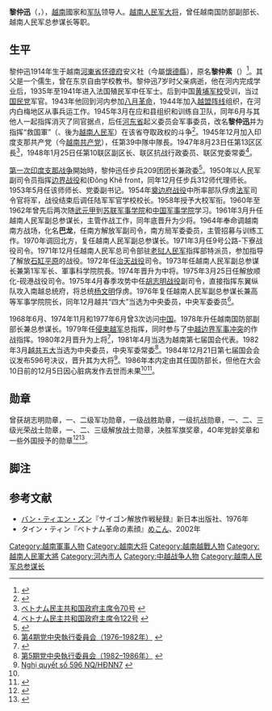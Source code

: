 {{Infobox President
| name=黎仲迅<br>{{lang|vi|Lê Trọng Tấn}}
| image =LeTronTan1954.jpg
| imagesize=200px
| caption=攝於1954年
| birth_date={{birth date|1914|1|3}}
| birth_place={{French Indochina}}[[河東省|河東省]][[怀德府|怀德府]]
| death_date={{death date and age|1986|12|5|1914|10|3}}
|death_place={{VNM}}[[河内市|河内市]]
|nationality={{French Indochina}}（1914－1945）<br>{{VDR}}（1945－1976）<br>{{VNM}}（1976－1986）
|party=[[越南独立同盟会|越南独立同盟会]]<br />{{VCP}}
|nickname=
|allegiance={{SRV}}<br>{{VCP}}
|branch= {{VPA-Army}}
|serviceyears= 1945－1986
|rank= [[大将|大将]]
|commands=[[越南国防部|国防部副部长]]<br>[[总参谋部_(越南)|总参谋长]]<br>[[越南南方民族解放陣線|越共]]副司令员<br>[[越南高等军事学院|高等军事学院]]院长
|battles=[[第二次印度支那战争|第二次印度支那战争]]<br>[[越南战争|越南战争]]<br>[[柬越战争|柬越战争]]
|awards= [[越南金星勋章|越南金星勋章]]、[[胡志明勋章|胡志明勋章]]
}}

'''黎仲迅'''（{{lang-vi|'''Lê Trọng Tấn'''}}，{{bd|1914年|10月3日|1986年|12月5日|catIdx=Lê Trọng Tấn}}），[[越南|越南]]國家和[[军队|军队]]领导人。[[越南人民军|越南人民军]][[大将|大将]]，曾任越南国防部副部长、越南人民军总参谋长等职。

==生平==
黎仲迅1914年生于越南[[河東省|河東省]][[怀德府|怀德府]]安义社（今屬[[懷德縣|懷德縣]]），原名'''黎仲素'''（{{lang|vi|'''Lê Trọng Tố'''}}）<ref>{{cite web |url=http://vietnamnews.vnagency.com.vn/showarticle.php?num=01HIS031008 |title=October 03 in History |publisher=[[Vietnam_News_Agency|Vietnam News Agency]]}}</ref>。其父是一个儒生，曾在东京自由学校教书。黎仲迅7岁时父亲病逝，他在河内完成学业后，1935年至1941年进入法国殖民军中任军士。后到中国[[黄埔军校|黄埔军校]]受训，当过[[中国国民党|国民党]]军官。1943年他回到河内参加[[八月革命|八月革命]]，1944年加入[[越南独立同盟|越盟阵线]]组织，在河内白梅地区从事兵运工作。1945年3月在应和县组织和训练自卫队，同年6月与其他人一起指挥消灭了同官据点，后任[[河東郡_(越南)|河东省]]起义委员会军事委员，改名'''黎仲迅'''并为指挥“救国軍”（{{lang|vi|Cứu quốc quân}}、後为[[越南人民军|越南人民军]]）在该省夺取政权的斗争<ref name=bktt>{{cite web|url=http://dictionary.bachkhoatoanthu.gov.vn/default.aspx?param=21C0aWQ9MTU3NTAmZ3JvdXBpZD0ma2luZD0ma2V5d29yZD1MJWMzJWFhK1RyJWUxJWJiJThkbmcrVCVlMSViYSVhNW4=&page=1|title=レ・チョン・タン|publisher=''ベトナム全書百科事典''|language=vi|accessdate=2012-09-20|deadurl=yes|archiveurl=https://web.archive.org/web/20120224051544/http://dictionary.bachkhoatoanthu.gov.vn/default.aspx?param=21C0aWQ9MTU3NTAmZ3JvdXBpZD0ma2luZD0ma2V5d29yZD1MJWMzJWFhK1RyJWUxJWJiJThkbmcrVCVlMSViYSVhNW4=&page=1|archivedate=2012-02-24}}</ref>。1945年12月加入印度支那共产党（今[[越南共产党|越南共产党]]），任第39中隊中隊長。1947年8月23日任第13区区長<ref>[http://vbqppl.moj.gov.vn/vbpq/Lists/Vn%20bn%20php%20lut/View_Detail.aspx?ItemID=429 ベトナム民主共和国政府主席令70号] {{Wayback|url=http://vbqppl.moj.gov.vn/vbpq/Lists/Vn%20bn%20php%20lut/View_Detail.aspx?ItemID=429 |date=20140222042547 }} {{Vi icon}}</ref>，1948年1月25日任第10联区副区长、联区抗战行政委员、联区党委常委<ref>[http://vbqppl.moj.gov.vn/vbpq/Lists/Vn%20bn%20php%20lut/View_Detail.aspx?ItemID=373 ベトナム民主共和国政府主席令122号] {{Wayback|url=http://vbqppl.moj.gov.vn/vbpq/Lists/Vn%20bn%20php%20lut/View_Detail.aspx?ItemID=373 |date=20140222042549 }} {{Vi icon}}</ref>。

[[第一次印度支那战争|第一次印度支那战争]]開始時，黎仲迅任步兵209团团长兼政委<ref name=cand>{{cite web |url=http://antg.cand.com.vn/vi-VN/tulieu/2008/12/68231.cand |title=大将 レ・チョン・タン - Những ngày đầu cách mạng |date=2008-12-23 |language=vi |publisher=Cand.com.vn |author=Kiều Mai Sơn |accessdate=2012-09-20 |archive-date=2011-08-11 |archive-url=https://web.archive.org/web/20110811134526/http://antg.cand.com.vn/vi-VN/tulieu/2008/12/68231.cand |dead-url=no }}</ref>。1950年以人民军副司令员指挥[[边界战役|边界战役]]和(Đông Khê front，同年12月任步兵312师代理师长。1953年5月任该师师长、党委副书记。1954年[[奠边府战役|奠边府战役]]中所率部队俘虏[[法军|法军]]司令官{{Link-en|克里斯蒂安·德·卡斯特里|Christian de Castries}}将军，战役结束后调任陆军军官学校校长。1958年授予大校军衔。1960年至1962年曾先后两次随[[武元甲|武元甲]]到[[伏龙芝军事学院|苏联军事学院]]和[[中国人民解放军军事学院|中国军事学院]]学习。1961年3月升任越南人民军副总参谋长，主管作战工作，同年底晋升为少将。1964年奉命调越南南方战场，化名'''巴龙'''，任南方解放军副司令，南方局军委委员，主管招募与训练工作。1970年调回北方，复任越南人民军副总参谋长。1971年3月任9号公路-下寮战役司令。1971年12月任越南人民军总司令部驻[[老挝人民军|老挝人民军]]指挥部特派员，参加指导了解放[[石缸平原|石缸平原]]的战役。1972年任[[治天战役|治天战役]]司令。1973年任越南人民军副总参谋长兼第1军军长、軍事科学院院長。1974年晋升为中将。1975年3月25日任解放顺化-砚港战役司令。1975年4月春季攻势中任[[胡志明战役|胡志明战役]]副司令，直接指挥东翼纵队攻入南越总统府，将总统[[杨文明|杨文明]]俘虏。1976年复任越南人民军副总参谋长兼高等军事学院院长，同年12月越共“四大”当选为中央委员，中央军委委员<ref>[http://123.30.190.43:8080/tiengviet/tulieuvankien/details.asp?topic=105&subtopic=211&leader_topic=505&id=BT20120660948 第4期党中央執行委員会（1976–1982年）] {{Wayback|url=http://123.30.190.43:8080/tiengviet/tulieuvankien/details.asp?topic=105&subtopic=211&leader_topic=505&id=BT20120660948 |date=20130130044528 }} {{Vi icon}}</ref>。

1968年6月、1974年11月和1977年6月曾3次访问[[中国|中国]]。1978年升任越南国防部副部长兼总参谋长。1979年任[[柬越战争|侵柬越军]]总指挥，同时参与了[[中越戰爭|中越边界军事冲突]]的作战指挥。1980年2月晋升为上将<ref>{{Cite web |url=http://d-arch.ide.go.jp/browse/pdf/1980/201/1980201TPC.pdf |title=存档副本 |accessdate=2014-02-15 |archive-date=2013-01-23 |archive-url=https://web.archive.org/web/20130123104002/http://d-arch.ide.go.jp/browse/pdf/1980/201/1980201TPC.pdf |dead-url=no }}</ref>，1981年4月当选为越南第七届国会代表。1982年3月[[越南共產黨第五次全國代表大會|越共五大]]当选为中央委员，中央军委常委<ref>[http://123.30.190.43:8080/tiengviet/tulieuvankien/details.asp?topic=105&subtopic=211&leader_topic=505&id=BT20120660994 第5期党中央執行委員会（1982–1986年）] {{Wayback|url=http://123.30.190.43:8080/tiengviet/tulieuvankien/details.asp?topic=105&subtopic=211&leader_topic=505&id=BT20120660994 |date=20140113145802 }} {{Vi icon}}</ref>。1984年12月21日第七届国会会议发布596号决议，晋升其为大将<ref>[[:s:vi:Nghị_quyết_số_596_NQ/HĐNN7|Nghị quyết số 596 NQ/HĐNN7]] {{Vi icon}}</ref>。1986年本内定由其任国防部长，但他在大会10日前的12月5日因心脏病发作去世而未果<ref name=bktt/><ref name=Times>{{cite web |url=http://www.nytimes.com/1986/12/08/obituaries/le-trong-tan-is-dead-hanoi-s-chief-of-staff.html |title=Le Trong Tan Is Dead; Hanoi's Chief of Staff |publisher=''The New York Times'' |date=1986-12-08 |accessdate=2012-09-20 |archive-date=2014-03-09 |archive-url=https://web.archive.org/web/20140309123256/http://www.nytimes.com/1986/12/08/obituaries/le-trong-tan-is-dead-hanoi-s-chief-of-staff.html |dead-url=no }}</ref>。

==勋章==
曾获胡志明勋章，一、二级军功勋章，一级战胜助章，一级抗战勋章，一、二、三级光荣战士勋章，一、二、三级解放战士勋章，决胜军旗奖章，4O年党龄奖章和一些外国授予的勋章<ref>{{cite book |page=[https://archive.org/details/frommersvietnamw00sher/page/149 149] |title=Frommer's Vietnam |url=https://archive.org/details/frommersvietnamw00sher |first=Sherisse |last=Pham |publisher=Frommer's |year=2010 |isbn=0-470-52660-2 |accessdate=2012-09-20}}</ref><ref>{{cite web |url=http://english.vietnamnet.vn/biz/2009/08/863264/ |title=Housing supply forecast to increase significantly |date=2009-08-13 |publisher=Vietnamnet.vn |accessdate=2012-09-20 |deadurl=yes |archiveurl=https://web.archive.org/web/20090817220358/http://english.vietnamnet.vn/biz/2009/08/863264/ |archivedate=2009-08-17 }}</ref>。

== 脚注 ==
{{reflist}}

== 参考文献 ==
* [[ヴァン・ティエン・ズン|バン・ティエン・ズン]]『サイゴン解放作戦秘録』新日本出版社、1976年
* タイン・ティン『ベトナム革命の素顔』[[めこん|めこん]]、2002年

{{先代次代|越南人民軍总参謀長|1980年 - 1986年|[[文进勇|文进勇]]|[[黎德英|黎德英]]}}

{{越南人民军大将}}
{{越南人民军总参谋长}}

{{DEFAULTSORT:Lê Trọng Tấn}}
[[Category:越南軍事人物|Category:越南軍事人物]]
[[Category:越南大将|Category:越南大将]]
[[Category:越南越戰人物|Category:越南越戰人物]]
[[Category:越南人民軍大將|Category:越南人民軍大將]]
[[Category:河內市人|Category:河內市人]]
[[Category:中越战争人物|Category:中越战争人物]]
[[Category:越南人民军总参谋长|Category:越南人民军总参谋长]]
